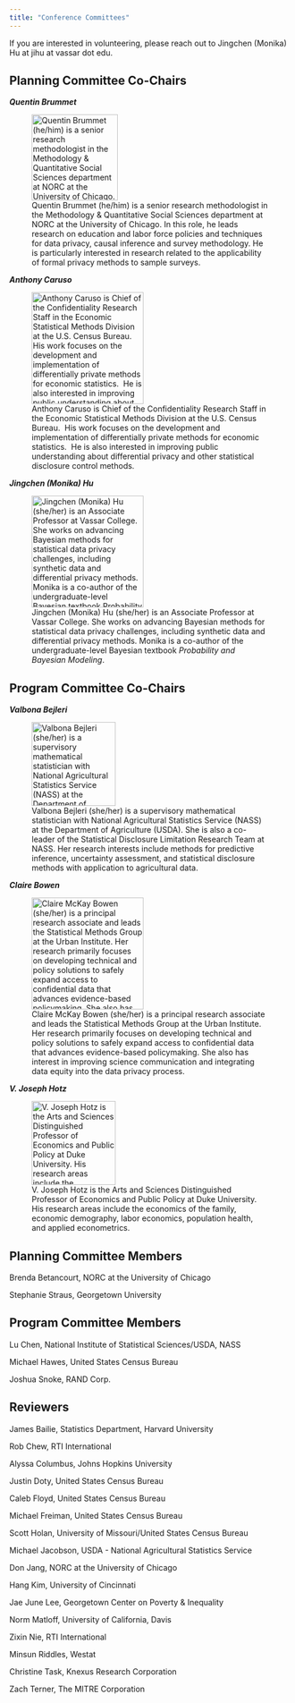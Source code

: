```yaml
---
title: "Conference Committees"
---
```


If you are interested in volunteering, please reach out to Jingchen (Monika) Hu at jihu at vassar dot edu.

## **Planning Committee Co-Chairs**

***Quentin Brummet***

![Quentin Brummet (he/him) is a senior research methodologist in the Methodology & Quantitative Social Sciences department at NORC at the University of Chicago. In this role, he leads research on education and labor force policies and techniques for data privacy, causal inference and survey methodology. He is particularly interested in research related to the applicability of formal privacy methods to sample surveys.](figs/quentin_profile.jpg){fig-align="left" width="154"}

***Anthony Caruso***

![Anthony Caruso is Chief of the Confidentiality Research Staff in the Economic Statistical Methods Division at the U.S. Census Bureau.  His work focuses on the development and implementation of differentially private methods for economic statistics.  He is also interested in improving public understanding about differential privacy and other statistical disclosure control methods.](figs/tony_profile.jpg){fig-align="left" width="200"}

***Jingchen (Monika) Hu***

![Jingchen (Monika) Hu (she/her) is an Associate Professor at Vassar College. She works on advancing Bayesian methods for statistical data privacy challenges, including synthetic data and differential privacy methods. Monika is a co-author of the undergraduate-level Bayesian textbook *Probability and Bayesian Modeling*.](figs/monika_profile.jpeg){fig-align="left" width="200"}

## **Program Committee Co-Chairs**

***Valbona Bejleri***

![Valbona Bejleri (she/her) is a supervisory mathematical statistician with National Agricultural Statistics Service (NASS) at the Department of Agriculture (USDA). She is also a co-leader of the Statistical Disclosure Limitation Research Team at NASS. Her research interests include methods for predictive inference, uncertainty assessment, and statistical disclosure methods with application to agricultural data.](figs/valbona_profile.jpg){fig-align="left" width="150"}

***Claire Bowen***

![Claire McKay Bowen (she/her) is a principal research associate and leads the Statistical Methods Group at the Urban Institute. Her research primarily focuses on developing technical and policy solutions to safely expand access to confidential data that advances evidence-based policymaking. She also has interest in improving science communication and integrating data equity into the data privacy process.](figs/claire_profile.jpg){fig-align="left" width="200"}

***V. Joseph Hotz***

![V. Joseph Hotz is the Arts and Sciences Distinguished Professor of Economics and Public Policy at Duke University. His research areas include the economics of the family, economic demography, labor economics, population health, and applied econometrics.](figs/joe_profile.jpg){fig-align="left" width="150"}

## **Planning Committee Members**

Brenda Betancourt, NORC at the University of Chicago

Stephanie Straus, Georgetown University

## **Program Committee Members**

Lu Chen, National Institute of Statistical Sciences/USDA, NASS

Michael Hawes, United States Census Bureau

Joshua Snoke, RAND Corp.

## **Reviewers**

James Bailie, Statistics Department, Harvard University

Rob Chew, RTI International

Alyssa Columbus, Johns Hopkins University

Justin Doty, United States Census Bureau

Caleb Floyd, United States Census Bureau

Michael Freiman, United States Census Bureau

Scott Holan, University of Missouri/United States Census Bureau

Michael Jacobson, USDA - National Agricultural Statistics Service

Don Jang, NORC at the University of Chicago

Hang Kim, University of Cincinnati

Jae June Lee, Georgetown Center on Poverty & Inequality

Norm Matloff, University of California, Davis

Zixin Nie, RTI International

Minsun Riddles, Westat

Christine Task, Knexus Research Corporation

Zach Terner, The MITRE Corporation
